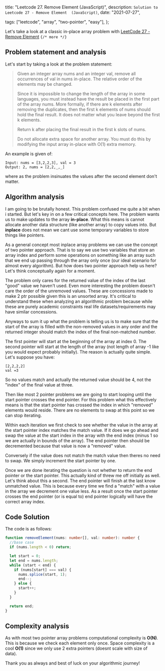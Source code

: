   title: "Leetcode 27. Remove Element (JavaScript)",
  description: `Solution to Leetcode 27 - Remove Element  (JavaScript)`,
  date: "2021-07-27",

tags: ["leetcode", "array", "two-pointer", "easy"],
};

Let's take a look at a classic in-place array problem with [LeetCode 27 - Remove Element](https://leetcode.com/problems/remove-element/)
`{/* more */}`

## Problem statement and analysis

Let's start by taking a look at the problem statement:

> Given an integer array nums and an integer val, remove all occurrences of val in nums in-place. The relative order of the elements may be changed.
>
> Since it is impossible to change the length of the array in some languages, you must instead have the result be placed in the first part of the array nums. More formally, if there are k elements after removing the duplicates, then the first k elements of nums should hold the final result. It does not matter what you leave beyond the first k elements.
>
> Return k after placing the final result in the first k slots of nums.
>
> Do not allocate extra space for another array. You must do this by modifying the input array in-place with O(1) extra memory.

An example is given of:

```
Input: nums = [3,2,2,3], val = 3
Output: 2, nums = [2,2,_,_]
```

where as the problem insinuates the values after the second element don't matter.

## Algorithm analysis

I am going to be brutally honest. This problem confused me quite a bit when i started. But let's key in on a few critical concepts here. The problem wants us to make updates to the array **in-place**. What this means is cannot allocate another data structure (like another array) to copy values into. But **inplace** does not mean we cant use some temporary variables to store things like pointers.

As a general concept most inplace array problems we can use the concept of two pointer approach. That is to say we use two variables that store an array index and perform some operations on something like an array such that we end up passing through the array only once (our ideal scenario for almost every algorithm). But how does two pointer approach help us here? Let's think conceptually again for a moment.

The problem only cares for the returned value of the index of the last "good" value we haven't used. Even more interesting the problem doesn't care the order of the unremoved values. These are concessions made to make 2 ptr possible given this is an unsorted array. It's critical to understand these when analyzing an algorithmic problem because while these are purely academic constraints real life datasets/requirements may have similar concessions.

Anyways to sum it up what the problem is telling us is to make sure that the start of the array is filled with the non-removed values in any order and the returned integer should match the index of the final non-matched number.

The first pointer will start at the beginning of the array at index 0. The second pointer will start at the length of the array (not length of array -1 like you would expect probably initially). The reason is actually quite simple. Let's suppose you have:

```
[2,2,2,2]
val =3
```

So no values match and actually the returned value should be 4, not the "index" of the final value at three.

Then like most 2 pointer problems we are going to start looping until the start pointer crosses the end pointer. For this problem what this effectively means is that the start pointer has crossed the index in which "removed" elements would reside. There are no elements to swap at this point so we can stop iterating.

Within each iteration we first check to see whether the value in the array at the start pointer index matches the match value. If it does we go ahead and swap the value at the start index in the array with the end index (minus 1 so we are actually in bounds of the array). The end pointer then should be decremented because that value is now a "removed" value.

Conversely if the value does not match the match value then theres no need to swap. We simply increment the start pointer by one.

Once we are done iterating the question is not whether to return the end pointer or the start pointer. This actually kind of threw me off initially as well. Let's think about this a second. The end pointer will finish at the last know unmatched value. This is because every time we find a "match" with a value in the array we decrement one value less. As a result once the start pointer crosses the end pointer (or is equal to) end pointer logically will have the correct array index.

## Code Solution

The code is as follows:

```ts
function removeElement(nums: number[], val: number): number {
  //base case
  if (nums.length < 0) return;

  let start = 0;
  let end = nums.length;
  while (start < end) {
    if (nums[start] === val) {
      nums.splice(start, 1);
      end--;
    } else {
      start++;
    }
  }

  return end;
}
```

## Complexity analysis

As with most two pointer array problems computational complexity is **O(N)**. This is because we check each element only once. Space complexity is a cool **O(1)** since we only use 2 extra pointers (doesnt scale with size of data).

Thank you as always and best of luck on your algorithmic journey!
